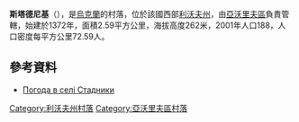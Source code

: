 {{coord|49|55|37|N|23|32|13|E|scale:100000|display=title}}

'''斯塔德尼基'''（{{lang-uk|Стадники}}），是[[烏克蘭|烏克蘭]]的村落，位於該國西部[[利沃夫州|利沃夫州]]，由[[亞沃里夫區|亞沃里夫區]]負責管轄，始建於1372年，面積2.59平方公里，海拔高度262米，2001年人口188，人口密度每平方公里72.59人。

==參考資料==
* [http://weather.in.ua/ua/l'vovskaja/24782 Погода в селі Стадники] {{Wayback|url=http://weather.in.ua/ua/l%27vovskaja/24782 |date=20160305214349 }}

{{DEFAULTSORT:Стадники}}
[[Category:利沃夫州村落|Category:利沃夫州村落]]
[[Category:亞沃里夫區村落|Category:亞沃里夫區村落]]


{{Lviv-geo-stub}}
